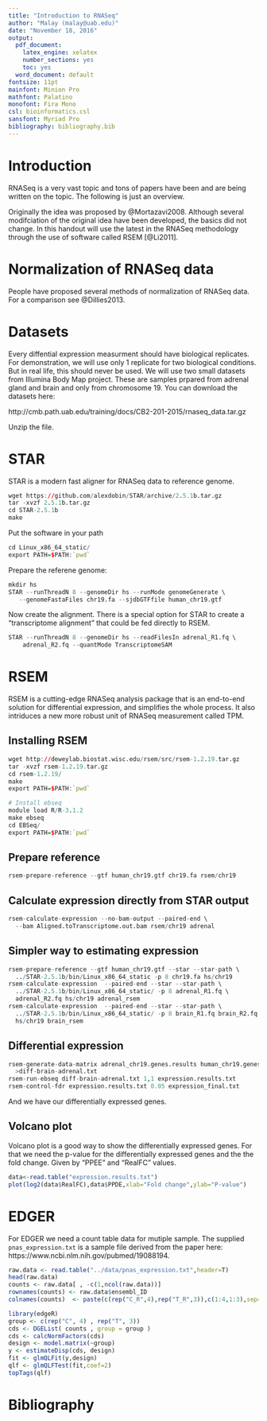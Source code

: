 ```yaml
---
title: "Introduction to RNASeq"
author: "Malay (malay@uab.edu)"
date: "November 18, 2016"
output:
  pdf_document:
    latex_engine: xelatex
    number_sections: yes
    toc: yes
  word_document: default
fontsize: 11pt
mainfont: Minion Pro
mathfont: Palatino
monofont: Fira Mono
csl: bioinformatics.csl
sansfont: Myriad Pro
bibliography: bibliography.bib
---
```


# Introduction

RNASeq is a very vast topic and tons of papers have been and are being written on the topic. The following is just an overview.

Originally the idea was proposed by @Mortazavi2008. Although several modifciation of the original idea have been developed, the basics did not change. In this handout will use the latest in the RNASeq methodology through the use of software called RSEM [@Li2011]. 



# Normalization of RNASeq data

People have proposed several methods of normalization of RNASeq data. For a comparison see @Dillies2013. 

# Datasets

Every diffential expression measurment should have biological replicates. For demonstration, we will use only 1 replicate for two biological conditions. But in real life, this should never be used. We will use two small datasets from Illumina Body Map project. These are samples prpared from adrenal gland and brain and only from chromosome 19. You can download the datasets here:

http://cmb.path.uab.edu/training/docs/CB2-201-2015/rnaseq_data.tar.gz

Unzip the file.

# STAR
STAR is a modern fast aligner for RNASeq data to reference genome. 

```r
wget https://github.com/alexdobin/STAR/archive/2.5.1b.tar.gz
tar -xvzf 2.5.1b.tar.gz
cd STAR-2.5.1b
make
```

Put the software in your path

```r
cd Linux_x86_64_static/
export PATH=$PATH:`pwd`
```

Prepare the referene genome:

```r
mkdir hs
STAR --runThreadN 8 --genomeDir hs --runMode genomeGenerate \
   --genomeFastaFiles chr19.fa --sjdbGTFfile human_chr19.gtf
```

Now create the alignment. There is a special option for STAR to create a "transcriptome alignment" that could be fed directly to RSEM.

```r
STAR --runThreadN 8 --genomeDir hs --readFilesIn adrenal_R1.fq \
    adrenal_R2.fq --quantMode TranscriptomeSAM
```



# RSEM

RSEM is a cutting-edge RNASeq analysis package that is an end-to-end solution for differential expression, and simplifies the whole process. It also intriduces a new more robust unit of RNASeq measurement called TPM. 


## Installing RSEM

```r
wget http://deweylab.biostat.wisc.edu/rsem/src/rsem-1.2.19.tar.gz
tar -xvzf rsem-1.2.19.tar.gz
cd rsem-1.2.19/
make
export PATH=$PATH:`pwd`

# Install ebseq
module load R/R-3.1.2
make ebseq
cd EBSeq/
export PATH=$PATH:`pwd`
```

<!--
## Install Bowtie
Download Bowtie from http://sourceforge.net/projects/bowtie-bio/files/bowtie/1.1.1/

-->
## Prepare reference 

```r
rsem-prepare-reference --gtf human_chr19.gtf chr19.fa rsem/chr19
```

## Calculate expression directly from STAR output


```r
rsem-calculate-expression --no-bam-output --paired-end \
  --bam Aligned.toTranscriptome.out.bam rsem/chr19 adrenal
```

## Simpler way to estimating expression

```r
rsem-prepare-reference --gtf human_chr19.gtf --star --star-path \
  ../STAR-2.5.1b/bin/Linux_x86_64_static -p 8 chr19.fa hs/chr19
rsem-calculate-expression  --paired-end --star --star-path \
  ../STAR-2.5.1b/bin/Linux_x86_64_static/ -p 8 adrenal_R1.fq \
  adrenal_R2.fq hs/chr19 adrenal_rsem
rsem-calculate-expression  --paired-end --star --star-path \
  ../STAR-2.5.1b/bin/Linux_x86_64_static/ -p 8 brain_R1.fq brain_R2.fq \
  hs/chr19 brain_rsem
```


## Differential expression

```r
rsem-generate-data-matrix adrenal_chr19.genes.results human_chr19.genes.results \
  >diff-brain-adrenal.txt
rsem-run-ebseq diff-brain-adrenal.txt 1,1 expression.results.txt
rsem-control-fdr expression.results.txt 0.05 expression_final.txt
```

And we have our differentially expressed genes.

## Volcano plot

Volcano plot is a good way to show the differentially expressed genes. For that we need the p-value for the differentially expressed genes  and the the fold change. Given by "PPEE" and "RealFC" values.

```r
data<-read.table("expression.results.txt")
plot(log2(data$RealFC),data$PPDE,xlab="Fold change",ylab="P-value")
```

# EDGER

For EDGER we need a count table data for mutiple sample. The supplied `pnas_expression.txt` is a sample file derived from the paper here: https://www.ncbi.nlm.nih.gov/pubmed/19088194.

```r
raw.data <- read.table("../data/pnas_expression.txt",header=T)
head(raw.data)
counts <- raw.data[ , -c(1,ncol(raw.data))]
rownames(counts) <- raw.data$ensembl_ID
colnames(counts)  <- paste(c(rep("C_R",4),rep("T_R",3)),c(1:4,1:3),sep="")

library(edgeR)
group <- c(rep("C", 4) , rep("T", 3))
cds <- DGEList( counts , group = group )
cds <- calcNormFactors(cds)
design <- model.matrix(~group)
y <- estimateDisp(cds, design)
fit <- glmQLFit(y,design)
qlf <- glmQLFTest(fit,coef=2)
topTags(qlf)
```




# Bibliography